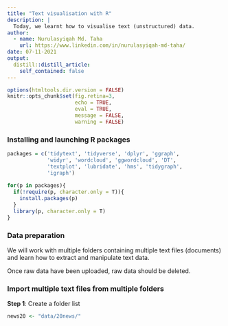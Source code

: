 ```yaml
---
title: "Text visualisation with R"
description: |
  Today, we learnt how to visualise text (unstructured) data.
author:
  - name: Nurulasyiqah Md. Taha
    url: https://www.linkedin.com/in/nurulasyiqah-md-taha/
date: 07-11-2021
output:
  distill::distill_article:
    self_contained: false
---
```



```r
options(htmltools.dir.version = FALSE)
knitr::opts_chunk$set(fig.retina=3,
                      echo = TRUE, 
                      eval = TRUE,
                      message = FALSE,
                      warning = FALSE)
```

### Installing and launching R packages


```r
packages = c('tidytext', 'tidyverse', 'dplyr', 'ggraph',
             'widyr', 'wordcloud', 'ggwordcloud', 'DT',
             'textplot', 'lubridate', 'hms', 'tidygraph',
             'igraph')
              
for(p in packages){
  if(!require(p, character.only = T)){
    install.packages(p)
  }
  library(p, character.only = T)
}
```

### Data preparation

We will work with multiple folders containing multiple text files (documents) and learn how to extract and manipulate text data. 

Once raw data have been uploaded, raw data should be deleted.

### Import multiple text files from multiple folders

**Step 1**: Create a folder list

```r
news20 <- "data/20news/"
```
